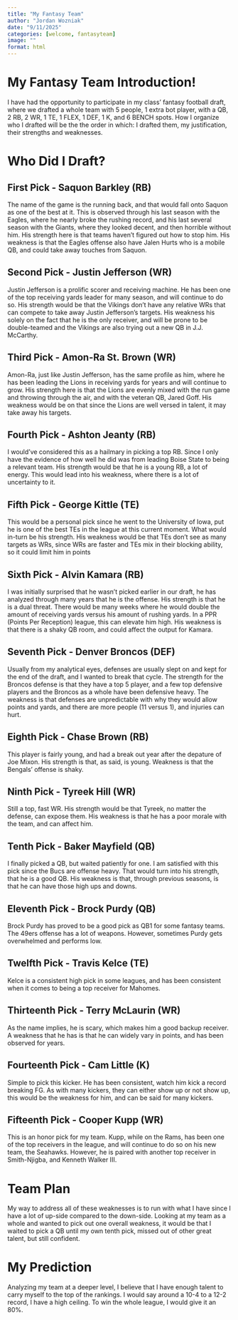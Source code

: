 ```yaml
---
title: "My Fantasy Team"
author: "Jordan Wozniak"
date: "9/11/2025"
categories: [welcome, fantasyteam]
image: ""
format: html
---
```



# My Fantasy Team Introduction! {#sec-myFantasyTeamIntro}

I have had the opportunity to participate in my class' fantasy football draft, where we drafted a whole team with 5 people, 1 extra bot player, with a QB, 2 RB, 2 WR, 1 TE, 1 FLEX, 1 DEF, 1 K, and 6 BENCH spots. How I organize who I drafted will be the the order in which: I drafted them, my justification, their strengths and weaknesses.

# Who Did I Draft? {#sec-whoDraft}

## First Pick - Saquon Barkley (RB) {#sec-firstPick}

The name of the game is the running back, and that would fall onto Saquon as one of the best at it. This is observed through his last season with the Eagles, where he nearly broke the rushing record, and his last several season with the Giants, where they looked decent, and then horrible without him. His strength here is that teams haven't figured out how to stop him. His weakness is that the Eagles offense also have Jalen Hurts who is a mobile QB, and could take away touches from Saquon.

## Second Pick - Justin Jefferson (WR) {#sec-secondPick}

Justin Jefferson is a prolific scorer and receiving machine. He has been one of the top receiving yards leader for many season, and will continue to do so. His strength would be that the Vikings don't have any relative WRs that can compete to take away Justin Jefferson's targets. His weakness his solely on the fact that he is the only receiver, and will be prone to be double-teamed and the Vikings are also trying out a new QB in J.J. McCarthy.

## Third Pick - Amon-Ra St. Brown (WR) {#sec-thirdPick} 

Amon-Ra, just like Justin Jefferson, has the same profile as him, where he has been leading the Lions in receiving yards for years and will continue to grow. His strength here is that the Lions are evenly mixed with the run game and throwing through the air, and with the veteran QB, Jared Goff. His weakness would be on that since the Lions are well versed in talent, it may take away his targets.

## Fourth Pick - Ashton Jeanty (RB) {#sec-fourthPick}

I would've considered this as a hailmary in picking a top RB. Since I only have the evidence of how well he did was from leading Boise State to being a relevant team. His strength would be that he is a young RB, a lot of energy. This would lead into his weakness, where there is a lot of uncertainty to it.

## Fifth Pick - George Kittle (TE) {#sec-fifthPick} 

This would be a personal pick since he went to the University of Iowa, put he is one of the best TEs in the league at this current moment. What would in-turn be his strength. His weakness would be that TEs don't see as many targets as WRs, since WRs are faster and TEs mix in their blocking ability, so it could limit him in points

## Sixth Pick - Alvin Kamara (RB) {#sec-sixthPick} 

I was initially surprised that he wasn't picked earlier in our draft, he has analyzed through many years that he is the offense. His strength is that he is a dual threat. There would be many weeks where he would double the amount of receiving yards versus his amount of rushing yards. In a PPR (Points Per Reception) league, this can elevate him high. His weakness is that there is a shaky QB room, and could affect the output for Kamara.

## Seventh Pick - Denver Broncos (DEF) {#sec-seventhPick} 

Usually from my analytical eyes, defenses are usually slept on and kept for the end of the draft, and I wanted to break that cycle. The strength for the Broncos defense is that they have a top 5 player, and a few top defensive players and the Broncos as a whole have been defensive heavy. The weakness is that defenses are unpredictable with why they would allow points and yards, and there are more people (11 versus 1), and injuries can hurt.

## Eighth Pick - Chase Brown (RB) {#sec-eighthPick} 

This player is fairly young, and had a break out year after the depature of Joe Mixon. His strength is that, as said, is young. Weakness is that the Bengals' offense is shaky.

## Ninth Pick - Tyreek Hill (WR) {#sec-ninthPick} 

Still a top, fast WR. His strength would be that Tyreek, no matter the defense, can expose them. His weakness is that he has a poor morale with the team, and can affect him.

## Tenth Pick - Baker Mayfield (QB) {#sec-tenthPick} 

I finally picked a QB, but waited patiently for one. I am satisfied with this pick since the Bucs are offense heavy. That would turn into his strength, that he is a good QB. His weakness is that, through previous seasons, is that he can have those high ups and downs.

## Eleventh Pick - Brock Purdy (QB) {#sec-eleventhPick} 

Brock Purdy has proved to be a good pick as QB1 for some fantasy teams. The 49ers offense has a lot of weapons. However, sometimes Purdy gets overwhelmed and performs low.

## Twelfth Pick - Travis Kelce (TE) {#sec-twelfthPick} 

Kelce is a consistent high pick in some leagues, and has been consistent when it comes to being a top receiver for Mahomes. 

## Thirteenth Pick - Terry McLaurin (WR) {#sec-thirteenthPick}

As the name implies, he is scary, which makes him a good backup receiver. A weakness that he has is that he can widely vary in points, and has been observed for years.

## Fourteenth Pick - Cam Little (K) {#sec-fourteenthPick}

Simple to pick this kicker. He has been consistent, watch him kick a record breaking FG. As with many kickers, they can either show up or not show up, this would be the weakness for him, and can be said for many kickers.

## Fifteenth Pick - Cooper Kupp (WR) {#sec-fifteenthPick} 

This is an honor pick for my team. Kupp, while on the Rams, has been one of the top receivers in the league, and will continue to do so on his new team, the Seahawks. However, he is paired with another top receiver in Smith-Njigba, and Kenneth Walker III.


# Team Plan {#sec-teamPlan}

My way to address all of these weaknesses is to run with what I have since I have a lot of up-side compared to the down-side. Looking at my team as a whole and wanted to pick out one overall weakness, it would be that I waited to pick a QB until my own tenth pick, missed out of other great talent, but still confident.

# My Prediction {#sec-prediction}

Analyzing my team at a deeper level, I believe that I have enough talent to carry myself to the top of the rankings. I would say around a 10-4 to a 12-2 record, I have a high ceiling. To win the whole league, I would give it an 80%.